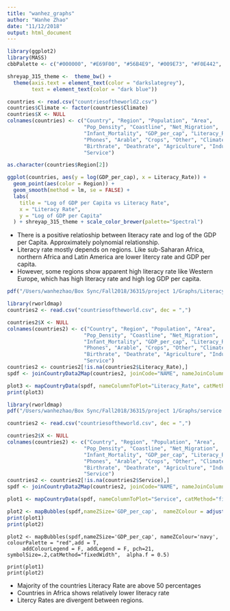 ```yaml
---
title: "wanhez_graphs"
author: "Wanhe Zhao"
date: "11/12/2018"
output: html_document
---
```


```r
library(ggplot2)
library(MASS)
cbbPalette <- c("#000000", "#E69F00", "#56B4E9", "#009E73", "#F0E442", "#0072B2", "#D55E00", "#CC79A7")

shreyap_315_theme <-  theme_bw() + 
  theme(axis.text = element_text(color = "darkslategrey"),
        text = element_text(color = "dark blue"))
```

```r
countries <- read.csv("countriesoftheworld2.csv")
countries$Climate <- factor(countries$Climate)
countries$X <- NULL
colnames(countries) <- c("Country", "Region", "Population", "Area", 
                         "Pop_Density", "Coastline", "Net_Migration",
                         "Infant_Mortality", "GDP_per_cap", "Literacy_Rate",
                         "Phones", "Arable", "Crops", "Other", "Climate",
                         "Birthrate", "Deathrate", "Agriculture", "Industry",
                         "Service")
```

```r
as.character(countries$Region[2])
```


```r
ggplot(countries, aes(y = log(GDP_per_cap), x = Literacy_Rate)) + 
  geom_point(aes(color = Region)) + 
  geom_smooth(method = lm, se = FALSE) +
  labs(
    title = "Log of GDP per Capita vs Literacy Rate",
    x = "Literacy Rate",
    y = "Log of GDP per Capita"
  ) + shreyap_315_theme + scale_color_brewer(palette="Spectral")
```


+ There is a positive relatioship between literacy rate and log of the GDP per Capita. Approximately polynomial relationship.   
+ Literacy rate mostly depends on regions. Like sub-Saharan Africa, northern Africa and Latin America are lower litercy rate and GDP per capita. 
+ However, some regions show apparent high literacy rate like Western Europe, which has high literacy rate and high log GDP per capita.


```r
pdf("/Users/wanhezhao/Box Sync/Fall2018/36315/project 1/Graphs/Literacy.pdf", width=12, height=8,onefile=T)

library(rworldmap)
countries2 <- read.csv("countriesoftheworld.csv", dec = ",")

countries2$X <- NULL
colnames(countries2) <- c("Country", "Region", "Population", "Area", 
                         "Pop_Density", "Coastline", "Net_Migration",
                         "Infant_Mortality", "GDP_per_cap", "Literacy_Rate",
                         "Phones", "Arable", "Crops", "Other", "Climate",
                         "Birthrate", "Deathrate", "Agriculture", "Industry",
                         "Service")
countries2 <- countries2[!is.na(countries2$Literacy_Rate),]
spdf <- joinCountryData2Map(countries2, joinCode="NAME", nameJoinColumn="Country")

plot3 <- mapCountryData(spdf, nameColumnToPlot="Literacy_Rate", catMethod="fixedWidth", colourPalette = c("royalblue", 'dodgerblue','grey',"yellow", "orange", 'indianred'), mapTitle = "Literacy Rate by Countries") 
print(plot3)

```

```r
library(rworldmap)
pdf("/Users/wanhezhao/Box Sync/Fall2018/36315/project 1/Graphs/service.pdf", width=12, height=8,onefile=T)

countries2 <- read.csv("countriesoftheworld.csv", dec = ",")

countries2$X <- NULL
colnames(countries2) <- c("Country", "Region", "Population", "Area", 
                         "Pop_Density", "Coastline", "Net_Migration",
                         "Infant_Mortality", "GDP_per_cap", "Literacy_Rate",
                         "Phones", "Arable", "Crops", "Other", "Climate",
                         "Birthrate", "Deathrate", "Agriculture", "Industry",
                         "Service")
countries2 <- countries2[!is.na(countries2$Service),]
spdf <- joinCountryData2Map(countries2, joinCode="NAME", nameJoinColumn="Country")

plot1 <- mapCountryData(spdf, nameColumnToPlot="Service", catMethod="fixedWidth", colourPalette = c("royalblue", 'dodgerblue','darkolivegreen1',"yellow", "orange", 'indianred'), mapTitle = "Service Sector and GDP per Capita by Countries") 

plot2 <- mapBubbles(spdf,nameZSize='GDP_per_cap',  nameZColour = adjustcolor("navy", alpha.f = 0.7),add = T, fill=TRUE, addColourLegend = F, addLegend = F, pch=21, symbolSize=.2,catMethod="fixedWidth")
print(plot1)
print(plot2)
```

```
plot2 <- mapBubbles(spdf,nameZSize='GDP_per_cap', nameZColour='navy', colourPalette = "red",add = T, 
     addColourLegend = F, addLegend = F, pch=21, symbolSize=.2,catMethod="fixedWidth",  alpha.f = 0.5)

print(plot1)
print(plot2)
```


+ Majority of the countries Literacy Rate are above 50 percentages
+ Countries in Africa shows relatively lower literacy rate
+ Litercy Rates are divergent between regions. 

